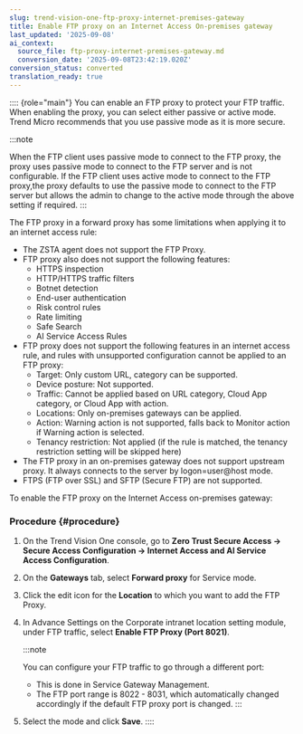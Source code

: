 ```yaml
---
slug: trend-vision-one-ftp-proxy-internet-premises-gateway
title: Enable FTP proxy on an Internet Access On-premises gateway
last_updated: '2025-09-08'
ai_context:
  source_file: ftp-proxy-internet-premises-gateway.md
  conversion_date: '2025-09-08T23:42:19.020Z'
conversion_status: converted
translation_ready: true
---
```


:::: {role="main"}
You can enable an FTP proxy to protect your FTP traffic. When enabling the proxy, you can select either passive or active mode. Trend Micro recommends that you use passive mode as it is more secure.

:::note

When the FTP client uses passive mode to connect to the FTP proxy, the proxy uses passive mode to connect to the FTP server and is not configurable. If the FTP client uses active mode to connect to the FTP proxy,the proxy defaults to use the passive mode to connect to the FTP server but allows the admin to change to the active mode through the above setting if required.
:::

The FTP proxy in a forward proxy has some limitations when applying it to an internet access rule:

- The ZSTA agent does not support the FTP Proxy.
- FTP proxy also does not support the following features:
  - HTTPS inspection
  - HTTP/HTTPS traffic filters
  - Botnet detection
  - End-user authentication
  - Risk control rules
  - Rate limiting
  - Safe Search
  - AI Service Access Rules
- FTP proxy does not support the following features in an internet access rule, and rules with unsupported configuration cannot be applied to an FTP proxy:
  - Target: Only custom URL, category can be supported.
  - Device posture: Not supported.
  - Traffic: Cannot be applied based on URL category, Cloud App category, or Cloud App with action.
  - Locations: Only on-premises gateways can be applied.
  - Action: Warning action is not supported, falls back to Monitor action if Warning action is selected.
  - Tenancy restriction: Not applied (if the rule is matched, the tenancy restriction setting will be skipped here)
- The FTP proxy in an on-premises gateway does not support upstream proxy. It always connects to the server by logon=user@host mode.
- FTPS (FTP over SSL) and SFTP (Secure FTP) are not supported.

To enable the FTP proxy on the Internet Access on-premises gateway:

### Procedure {#procedure}

1.  On the Trend Vision One console, go to **Zero Trust Secure Access → Secure Access Configuration → Internet Access and AI Service Access Configuration**.

2.  On the **Gateways** tab, select **Forward proxy** for Service mode.

3.  Click the edit icon for the **Location** to which you want to add the FTP Proxy.

4.  In Advance Settings on the Corporate intranet location setting module, under FTP traffic, select **Enable FTP Proxy (Port 8021)**.

    :::note

    You can configure your FTP traffic to go through a different port:

    - This is done in Service Gateway Management.
    - The FTP port range is 8022 - 8031, which automatically changed accordingly if the default FTP proxy port is changed.
    :::

5.  Select the mode and click **Save**.
::::

